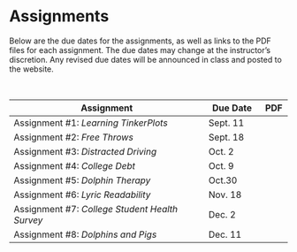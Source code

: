# Assignments

Below are the due dates for the assignments, as well as links to the PDF files for each assignment. The due dates may change at the instructor's discretion. Any revised due dates will be announced in class and posted to the website.

<br />

<table class="table">

<thead>
<tr>
<th style="width:70%;">Assignment</th>
<th style="width:20%;">Due Date</th>
<th style="width:10%;text-align:center">PDF</th>
</tr>
</thead>

<tbody>

<tr>
<td>Assignment \#1: *Learning TinkerPlots*</td>
<td>Sept. 11</td>
<td align="center" style="vertical-align:middle;">
  <a href="https://github.com/zief0002/epsy-3264/raw/master/assignments/f19-assignment-01-learning-to-use-tinkerplots.pdf">
    <span class="fa fa-file-pdf" style="color: #ff2600; font-size: 20px;"></span>
  </a>
</td>
</tr>


<tr>
<td>Assignment \#2: *Free Throws*</td>
<td>Sept. 18</td>
<td align="center" style="vertical-align:middle;">
  <a href="https://github.com/zief0002/epsy-3264/raw/master/assignments/f19-assignment-02-free-throws.pdf">
    <span class="fa fa-file-pdf" style="color: #ff2600; font-size: 20px;"></span>
  </a>
</td>
</tr>


<tr>
<td>Assignment \#3: *Distracted Driving*</td>
<td>Oct. 2</td>
<td align="center" style="vertical-align:middle;">
  <a href="https://github.com/zief0002/epsy-3264/raw/master/assignments/f19-assignment-03-distracted-driving.pdf">
    <span class="fa fa-file-pdf" style="color: #ff2600; font-size: 20px;"></span>
  </a>
</td>
</tr>


<tr>
<td>Assignment \#4: *College Debt*</td>
<td>Oct. 9</td>
<td align="center" style="vertical-align:middle;">
  <a href="https://github.com/zief0002/epsy-3264/raw/master/assignments/f19-assignment-04-college-debt.pdf">
    <span class="fa fa-file-pdf" style="color: #ff2600; font-size: 20px;"></span>
  </a>
</td>
</tr>


<tr>
<td>Assignment \#5: *Dolphin Therapy*</td>
<td>Oct.30</td>
<td align="center" style="vertical-align:middle;">
  <a href="https://github.com/zief0002/epsy-3264/raw/master/assignments/f19-assignment-05-dolphin-therapy.pdf">
    <span class="fa fa-file-pdf" style="color: #ff2600; font-size: 20px;"></span>
  </a>
</td>
</tr>


<tr>
<td>Assignment \#6: *Lyric Readability*</td>
<td>Nov. 18</td>
<td align="center" style="vertical-align:middle;">
  <a href="https://github.com/zief0002/epsy-3264/raw/master/assignments/f19-assignment-06-lyrical-readability.pdf">
    <span class="fa fa-file-pdf" style="color: #ff2600; font-size: 20px;"></span>
  </a>
</td>
</tr>


<tr>
<td>Assignment \#7: *College Student Health Survey*</td>
<td>Dec. 2</td>
<td align="center" style="vertical-align:middle;">
  <a href="https://github.com/zief0002/epsy-3264/raw/master/assignments/f19-assignment-07-college-student-health-survey.pdf">
    <span class="fa fa-file-pdf" style="color: #ff2600; font-size: 20px;"></span>
  </a>
</td>
</tr>


<tr>
<td>Assignment \#8: *Dolphins and Pigs*</td>
<td>Dec. 11</td>
<td align="center" style="vertical-align:middle;">
    <a href="https://github.com/zief0002/epsy-3264/raw/master/assignments/f19-assignment-08-dolphins-and-pigs.pdf">
    <span class="fa fa-file-pdf" style="color: #ff2600; font-size: 20px;"></span>
  </a>
</td>
</tr>


</tbody>
</table>